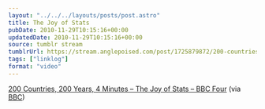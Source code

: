 ```yaml
---
layout: "../../../layouts/posts/post.astro"
title: The Joy of Stats
pubDate: 2010-11-29T10:15:16+00:00
updatedDate: 2010-11-29T10:15:16+00:00
source: tumblr stream
tumblrUrl: https://stream.anglepoised.com/post/1725879872/200-countries-200-years-4-minutes-the-joy-of
tags: ["linklog"]
format: "video"
---
```



<YouTube id="https://www.youtube.com/watch?v=jbkSRLYSojo" />

[200 Countries, 200 Years, 4 Minutes &#8211; The Joy of Stats &#8211; BBC Four][1] (via [BBC][2])

[1]: https://www.youtube.com/watch?v=jbkSRLYSojo
[2]: http://youtube.com/user/BBC

